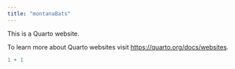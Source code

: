 ```yaml
---
title: "montanaBats"
---
```


This is a Quarto website.

To learn more about Quarto websites visit <https://quarto.org/docs/websites>.

```r
1 + 1
```
